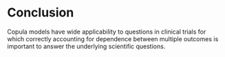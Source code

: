
# Conclusion

Copula models have wide applicability to questions in clinical trials for which correctly accounting for dependence between multiple outcomes is important to answer the underlying scientific questions.
